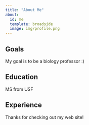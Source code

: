 ```yaml
---
title: "About Me"
about:
  id: me
  template: broadside
  image: img/profile.png
---
```


:::{#me}

## Goals

My goal is to be a biology professor :)


## Education

MS from USF 

## Experience

:::

Thanks for checking out my web site!
